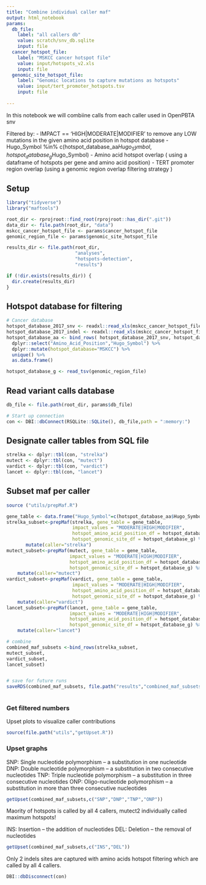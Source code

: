 ```yaml
---
title: "Combine individual caller maf"
output: html_notebook
params:
  db_file:
    label: "all callers db"
    value: scratch/snv_db.sqlite
    input: file
  cancer_hotspot_file:
    label: "MSKCC cancer hotspot file"
    value: input/hotspots_v2.xls
    input: file  
  genomic_site_hotspot_file:
    label: "Genomic locations to capture mutations as hotspots"
    value: input/tert_promoter_hotspots.tsv
    input: file
    
---
```


In this notebook we will combiine calls from each caller used in OpenPBTA snv

Filtered by:
- IMPACT == 'HIGH|MODERATE|MODIFIER' to remove any LOW mutations in the given amino acid position in hotspot database
- Hugo_Symbol  %in% c(hotspot_database_aa$Hugo_Symbol,hotspot_database_g$Hugo_Symbol)
- Amino acid hotspot overlap ( using a dataframe of hotspots per gene and amino acid position)
- TERT promoter region overlap (using a genomic region overlap filtering strategy )



## Setup
```r
library("tidyverse")
library("maftools")

root_dir <- rprojroot::find_root(rprojroot::has_dir(".git"))
data_dir <- file.path(root_dir, "data")
mskcc_cancer_hotspot_file <- params$cancer_hotspot_file
genomic_region_file <- params$genomic_site_hotspot_file

results_dir <- file.path(root_dir,
                         "analyses",
                         "hotspots-detection",
                         "results")

if (!dir.exists(results_dir)) {
  dir.create(results_dir)
}

```

## Hotspot database for filtering
```r
# Cancer database
hotspot_database_2017_snv <- readxl::read_xls(mskcc_cancer_hotspot_file,sheet = 1) 
hotspot_database_2017_indel <- readxl::read_xls(mskcc_cancer_hotspot_file,sheet = 2)
hotspot_database_aa <- bind_rows( hotspot_database_2017_snv, hotspot_database_2017_indel) %>%
  dplyr::select("Amino_Acid_Position","Hugo_Symbol") %>%
  dplyr::mutate(hotspot_database="MSKCC") %>%
  unique() %>%
  as.data.frame()

hotspot_database_g <- read_tsv(genomic_region_file)

```

## Read variant calls database 
```r

db_file <- file.path(root_dir, params$db_file)

# Start up connection
con <- DBI::dbConnect(RSQLite::SQLite(), db_file,path = ":memory:")

```

## Designate caller tables from SQL file
```r
strelka <- dplyr::tbl(con, "strelka")
mutect <- dplyr::tbl(con, "mutect")
vardict <- dplyr::tbl(con, "vardict")
lancet <- dplyr::tbl(con, "lancet") 	

```

## Subset maf per caller
```r
source ("utils/prepMaf.R")

gene_table <- data.frame("Hugo_Symbol"=c(hotspot_database_aa$Hugo_Symbol,hotspot_database_g$Hugo_Symbol))
strelka_subset<-prepMaf(strelka, gene_table = gene_table,
                        impact_values = "MODERATE|HIGH|MODIFIER",
                        hotspot_amino_acid_position_df = hotspot_database_aa, 
                        hotspot_genomic_site_df = hotspot_database_g) %>%
       mutate(caller="strelka")	
mutect_subset<-prepMaf(mutect, gene_table = gene_table,
                       impact_values = "MODERATE|HIGH|MODIFIER",
                       hotspot_amino_acid_position_df = hotspot_database_aa, 
                       hotspot_genomic_site_df = hotspot_database_g) %>%
	mutate(caller="mutect")
vardict_subset<-prepMaf(vardict, gene_table = gene_table,
                        impact_values = "MODERATE|HIGH|MODIFIER",
                        hotspot_amino_acid_position_df = hotspot_database_aa, 
                        hotspot_genomic_site_df = hotspot_database_g) %>%
	mutate(caller="vardict")
lancet_subset<-prepMaf(lancet, gene_table = gene_table,
                       impact_values = "MODERATE|HIGH|MODIFIER",
                       hotspot_amino_acid_position_df = hotspot_database_aa,
                       hotspot_genomic_site_df = hotspot_database_g) %>%
	mutate(caller="lancet")

# combine
combined_maf_subsets <-bind_rows(strelka_subset,
mutect_subset,
vardict_subset,
lancet_subset) 


# save for future runs
saveRDS(combined_maf_subsets, file.path("results","combined_maf_subsets.RDS"))
	      
```


### Get filtered numbers

Upset plots to visualize caller contributions

```r
source(file.path("utils","getUpset.R"))

```

### Upset graphs 

SNP: Single nucleotide polymorphism -- a substitution in one nucleotide
DNP: Double nucleotide polymorphism -- a substitution in two consecutive nucleotides
TNP: Triple nucleotide polymorphism -- a substitution in three consecutive nucleotides
ONP: Oligo-nucleotide polymorphism -- a substitution in more than three consecutive nucleotides


```r
getUpset(combined_maf_subsets,c("SNP","DNP","TNP","ONP"))
```
Maority of hotspots is called by all 4 callers, mutect2 individually called maximum hotspots!

INS: Insertion -- the addition of nucleotides
DEL: Deletion -- the removal of nucleotides
```r
getUpset(combined_maf_subsets,c("INS","DEL"))
```
Only 2 indels sites are captured with amino acids hotspot filtering which are called by all 4 callers.



```r
DBI::dbDisconnect(con)
```
